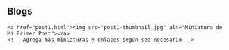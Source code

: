 
<div class="container">
  <h2>Blogs</h2>
  <div class="gallery">
    <a href="post1.html"><img src="post1-thumbnail.jpg" alt="Miniatura de Mi Primer Post"></a>
    <!-- Agrega más miniaturas y enlaces según sea necesario -->
  </div>
</div>